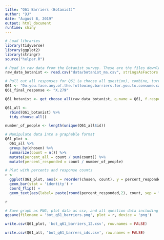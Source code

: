 ```yaml
---
title: "Q61 Barriers (Botanist)"
author: "DJ"
date: "August 8, 2019"
output: html_document
runtime: shiny
---
```


```r
# Load libraries
library(tidyverse)
library(ggplot2)
library(stringr)
source("helper.R")
```

```r
# Read in raw data from the Botanist survey. These are the files downloaded from survey monkey saved as a .csv
raw_data_botanist <- read.csv("data/botanist_ma.csv", stringsAsFactors = FALSE)
```

```r
# Pull out all responses for Q61 (a choose all question), combine, turn into a tidy data format for further processing then determine 'question n'
Q61 <- "Do.you.face.any.of.the.following.barriers.for.you.to.consume.cannabis...Please.select.all.that.apply."
Q61_final_response <- "X.279"

Q61_botanist <- get_choose_all(raw_data_botanist, q.name = Q61, f.response = Q61_final_response)

Q61_all <- 
  rbind(Q61_botanist) %>%
  tidy_choose_all()

number_of_people <- length(unique(Q61_all$id))
```

```r
# Manipulate data into a graphable format
Q61_plot <-
  Q61_all %>%
  group_by(chosen) %>%
  summarize(count = n()) %>%
  mutate(percent_all = count / sum(count)) %>%
  mutate(percent_responded = count / number_of_people)
```

```r
# Plot with percents and response counts
r <- 
  ggplot(Q61_plot, aes(x = reorder(chosen, count), y = percent_responded)) +
  geom_bar(stat = 'identity') +
  coord_flip() +
  geom_text(aes(label= paste(round(percent_responded,2), count, sep = "***")))

r
```

```r
# Save graph as PNG, plot data as csv, and all question data including response IDs as csv (save question n and N at end of plot file as "_x.x")
ggsave(filename = 'bot_q61_barriers.png', plot = r, device = 'png')

write.csv(Q61_plot, 'bot_q61_barriers_12.csv', row.names = FALSE)

write.csv(Q61_all, 'bot_q61_barrers_ids.csv', row.names = FALSE)
```
